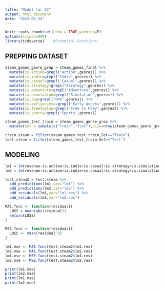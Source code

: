 ```yaml
---
title: "Model for Q2"
output: html_document
date: "2023-04-24"
---
```


```r
knitr::opts_chunk$set(echo = TRUE,warning=F)
options(scipen=999)
library(tidyverse)    #Essential Functions
```

## PREPPING DATASET

```r
steam_games_genre_grep = steam_games_final %>%
  mutate(is.action=grepl("Action",genres)) %>%
  mutate(is.indie=grepl("Indie",genres)) %>%
  mutate(is.casual=grepl("Casual",genres)) %>%
  mutate(is.strategy=grepl("Strategy",genres)) %>%
  mutate(is.adventure=grepl("Adventure",genres)) %>%
  mutate(is.simulation=grepl("Simulation",genres)) %>%
  mutate(is.rpg=grepl("RPG",genres)) %>%
  mutate(is.earlyaccess=grepl("Early Access",genres)) %>%
  mutate(is.freetoplay=grepl("Free to Play",genres)) %>%
  mutate(is.sports=grepl("Sports",genres))

steam_games_test_train = steam_games_genre_grep %>%
  mutate(Set = sample(c("Train","Test"),size=nrow(steam_games_genre_grep),replace=TRUE,prob=c(0.8,0.2)))

train.steam = filter(steam_games_test_train,Set=="Train")
test.steam = filter(steam_games_test_train,Set=="Test")
```


## MODELING
```r
lm1 = lm(revenue~is.action+is.indie+is.casual+is.strategy+is.simulation,data=train.steam)
lm2 = lm(revenue~is.action+is.indie+is.casual+is.strategy+is.simulation+is.rpg+is.earlyaccess+is.freetoplay+is.sports,data=train.steam)

test.steam2 = test.steam %>% 
  add_predictions(lm1,var="lm1") %>%
  add_predictions(lm2,var="lm2") %>%
  add_residuals(lm1,var="lm1.res") %>%
  add_residuals(lm2,var="lm2.res")

MAE.func <- function(residual){
  LOSS = mean(abs(residual))
  return(LOSS)
}

MSE.func <- function(residual){
  LOSS <- mean(residual^2)
}

lm1.mae <- MAE.func(test.steam2$lm1.res)
lm2.mae <- MAE.func(test.steam2$lm2.res)
lm1.mse <- MSE.func(test.steam2$lm1.res)
lm2.mse <- MSE.func(test.steam2$lm2.res)

print(lm1.mae)
print(lm2.mae)
print(lm1.mse)
print(lm2.mse)
```






